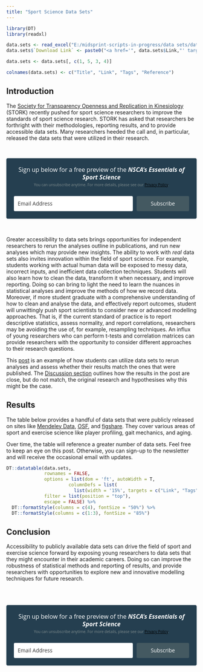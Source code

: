 ---
title: "Sport Science Data Sets"
---

```{r, echo=FALSE}
library(DT)
library(readxl)

data.sets <- read_excel("E:/midsprint-scripts-in-progress/data sets/data set list.xlsx")
data.sets$`Download Link` <- paste0("<a href='", data.sets$Link,"' target='_blank'>", "[Download]","</a>")

data.sets <- data.sets[, c(1, 5, 3, 4)]

colnames(data.sets) <- c("Title", "Link", "Tags", "Reference")

```


## Introduction

The [Society for Transparency Openness and Replication in Kinesiology](https://storkjournals.org/) (STORK) recently pushed for sport science researchers to improve the standards of sport science research.  STORK has asked that researchers be forthright with their methodologies, reporting results, and to provide accessible data sets. Many researchers heeded the call and, in particular, released the data sets that were utilized in their research. 

\
```{=html}
<style type="text/css">
  @import url(https://assets.mlcdn.com/fonts.css?version=1671523);
</style>
<style type="text/css">
  .ml-form-embedSubmitLoad{display:inline-block;width:20px;height:20px}.g-recaptcha{transform:scale(1);-webkit-transform:scale(1);transform-origin:0 0;-webkit-transform-origin:0 0}.sr-only{position:absolute;width:1px;height:1px;padding:0;margin:-1px;overflow:hidden;clip:rect(0,0,0,0);border:0}.ml-form-embedSubmitLoad:after{content:" ";display:block;width:11px;height:11px;margin:1px;border-radius:50%;border:4px solid #fff;border-color:#fff #fff #fff transparent;animation:ml-form-embedSubmitLoad 1.2s linear infinite}@keyframes ml-form-embedSubmitLoad{0%{transform:rotate(0)}100%{transform:rotate(360deg)}}#mlb2-4354930.ml-form-embedContainer{box-sizing:border-box;display:table;margin:0 auto;position:static;width:100%!important}#mlb2-4354930.ml-form-embedContainer button,#mlb2-4354930.ml-form-embedContainer h4,#mlb2-4354930.ml-form-embedContainer p,#mlb2-4354930.ml-form-embedContainer span{text-transform:none!important;letter-spacing:normal!important}#mlb2-4354930.ml-form-embedContainer .ml-form-embedWrapper{background-color:#253f50;border-width:0;border-color:transparent;border-radius:4px;border-style:solid;box-sizing:border-box;display:inline-block!important;margin:0;padding:0;position:relative}#mlb2-4354930.ml-form-embedContainer .ml-form-embedWrapper.embedDefault,#mlb2-4354930.ml-form-embedContainer .ml-form-embedWrapper.embedPopup{width:100%}#mlb2-4354930.ml-form-embedContainer .ml-form-embedWrapper.embedForm{max-width:100%;width:100%}#mlb2-4354930.ml-form-embedContainer .ml-form-align-left{text-align:left}#mlb2-4354930.ml-form-embedContainer .ml-form-align-center{text-align:center}#mlb2-4354930.ml-form-embedContainer .ml-form-align-default{display:table-cell!important;vertical-align:middle!important;text-align:center!important}#mlb2-4354930.ml-form-embedContainer .ml-form-align-right{text-align:right}#mlb2-4354930.ml-form-embedContainer .ml-form-embedWrapper .ml-form-embedHeader img{border-top-left-radius:4px;border-top-right-radius:4px;height:auto;margin:0 auto!important;max-width:100%;width:undefinedpx}#mlb2-4354930.ml-form-embedContainer .ml-form-embedWrapper .ml-form-embedBody,#mlb2-4354930.ml-form-embedContainer .ml-form-embedWrapper .ml-form-successBody{padding:20px 20px 0 20px}#mlb2-4354930.ml-form-embedContainer .ml-form-embedWrapper .ml-form-embedBody.ml-form-embedBodyHorizontal{padding-bottom:0}#mlb2-4354930.ml-form-embedContainer .ml-form-embedWrapper .ml-form-embedBody .ml-form-embedContent,#mlb2-4354930.ml-form-embedContainer .ml-form-embedWrapper .ml-form-successBody .ml-form-successContent{text-align:left;margin:0 0 20px 0}#mlb2-4354930.ml-form-embedContainer .ml-form-embedWrapper .ml-form-embedBody .ml-form-embedContent h4,#mlb2-4354930.ml-form-embedContainer .ml-form-embedWrapper .ml-form-successBody .ml-form-successContent h4{color:#000;font-family:'Open Sans',Arial,Helvetica,sans-serif;font-size:30px;font-weight:400;margin:0 0 10px 0;text-align:left;word-break:break-word}#mlb2-4354930.ml-form-embedContainer .ml-form-embedWrapper .ml-form-embedBody .ml-form-embedContent p,#mlb2-4354930.ml-form-embedContainer .ml-form-embedWrapper .ml-form-successBody .ml-form-successContent p{color:#fff;font-family:'Open Sans',Arial,Helvetica,sans-serif;font-size:14px;font-weight:400;line-height:20px;margin:0 0 10px 0;text-align:left}#mlb2-4354930.ml-form-embedContainer .ml-form-embedWrapper .ml-form-embedBody .ml-form-embedContent ol,#mlb2-4354930.ml-form-embedContainer .ml-form-embedWrapper .ml-form-embedBody .ml-form-embedContent ul,#mlb2-4354930.ml-form-embedContainer .ml-form-embedWrapper .ml-form-successBody .ml-form-successContent ol,#mlb2-4354930.ml-form-embedContainer .ml-form-embedWrapper .ml-form-successBody .ml-form-successContent ul{color:#fff;font-family:'Open Sans',Arial,Helvetica,sans-serif;font-size:14px}#mlb2-4354930.ml-form-embedContainer .ml-form-embedWrapper .ml-form-embedBody .ml-form-embedContent ol ol,#mlb2-4354930.ml-form-embedContainer .ml-form-embedWrapper .ml-form-successBody .ml-form-successContent ol ol{list-style-type:lower-alpha}#mlb2-4354930.ml-form-embedContainer .ml-form-embedWrapper .ml-form-embedBody .ml-form-embedContent ol ol ol,#mlb2-4354930.ml-form-embedContainer .ml-form-embedWrapper .ml-form-successBody .ml-form-successContent ol ol ol{list-style-type:lower-roman}#mlb2-4354930.ml-form-embedContainer .ml-form-embedWrapper .ml-form-embedBody .ml-form-embedContent p a,#mlb2-4354930.ml-form-embedContainer .ml-form-embedWrapper .ml-form-successBody .ml-form-successContent p a{color:#000;text-decoration:underline}#mlb2-4354930.ml-form-embedContainer .ml-form-embedWrapper .ml-block-form .ml-field-group{text-align:left!important}#mlb2-4354930.ml-form-embedContainer .ml-form-embedWrapper .ml-block-form .ml-field-group label{margin-bottom:5px;color:#fff;font-size:13px;font-family:'Open Sans',Arial,Helvetica,sans-serif;font-weight:700;font-style:normal;text-decoration:none;display:inline-block;line-height:19px}#mlb2-4354930.ml-form-embedContainer .ml-form-embedWrapper .ml-form-embedBody .ml-form-embedContent p:last-child,#mlb2-4354930.ml-form-embedContainer .ml-form-embedWrapper .ml-form-successBody .ml-form-successContent p:last-child{margin:0}#mlb2-4354930.ml-form-embedContainer .ml-form-embedWrapper .ml-form-embedBody form{margin:0;width:100%}#mlb2-4354930.ml-form-embedContainer .ml-form-embedWrapper .ml-form-embedBody .ml-form-checkboxRow,#mlb2-4354930.ml-form-embedContainer .ml-form-embedWrapper .ml-form-embedBody .ml-form-formContent{margin:0 0 20px 0;width:100%}#mlb2-4354930.ml-form-embedContainer .ml-form-embedWrapper .ml-form-embedBody .ml-form-checkboxRow{float:left}#mlb2-4354930.ml-form-embedContainer .ml-form-embedWrapper .ml-form-embedBody .ml-form-formContent.horozintalForm{margin:0;padding:0 0 20px 0;width:100%;height:auto;float:left}#mlb2-4354930.ml-form-embedContainer .ml-form-embedWrapper .ml-form-embedBody .ml-form-fieldRow{margin:0 0 10px 0;width:100%}#mlb2-4354930.ml-form-embedContainer .ml-form-embedWrapper .ml-form-embedBody .ml-form-fieldRow.ml-last-item{margin:0}#mlb2-4354930.ml-form-embedContainer .ml-form-embedWrapper .ml-form-embedBody .ml-form-fieldRow.ml-formfieldHorizintal{margin:0}#mlb2-4354930.ml-form-embedContainer .ml-form-embedWrapper .ml-form-embedBody .ml-form-fieldRow input{background-color:#fff!important;color:#333!important;border-color:#ccc;border-radius:3px!important;border-style:solid!important;border-width:0!important;font-family:'Open Sans',Arial,Helvetica,sans-serif;font-size:14px!important;height:auto;line-height:21px!important;margin-bottom:0;margin-top:0;margin-left:0;margin-right:0;padding:10px 10px!important;width:100%!important;box-sizing:border-box!important;max-width:100%!important}#mlb2-4354930.ml-form-embedContainer .ml-form-embedWrapper .ml-form-embedBody .ml-form-fieldRow input::-webkit-input-placeholder,#mlb2-4354930.ml-form-embedContainer .ml-form-embedWrapper .ml-form-embedBody .ml-form-horizontalRow input::-webkit-input-placeholder{color:#333}#mlb2-4354930.ml-form-embedContainer .ml-form-embedWrapper .ml-form-embedBody .ml-form-fieldRow input::-moz-placeholder,#mlb2-4354930.ml-form-embedContainer .ml-form-embedWrapper .ml-form-embedBody .ml-form-horizontalRow input::-moz-placeholder{color:#333}#mlb2-4354930.ml-form-embedContainer .ml-form-embedWrapper .ml-form-embedBody .ml-form-fieldRow input:-ms-input-placeholder,#mlb2-4354930.ml-form-embedContainer .ml-form-embedWrapper .ml-form-embedBody .ml-form-horizontalRow input:-ms-input-placeholder{color:#333}#mlb2-4354930.ml-form-embedContainer .ml-form-embedWrapper .ml-form-embedBody .ml-form-fieldRow input:-moz-placeholder,#mlb2-4354930.ml-form-embedContainer .ml-form-embedWrapper .ml-form-embedBody .ml-form-horizontalRow input:-moz-placeholder{color:#333}#mlb2-4354930.ml-form-embedContainer .ml-form-embedWrapper .ml-form-embedBody .ml-form-fieldRow textarea,#mlb2-4354930.ml-form-embedContainer .ml-form-embedWrapper .ml-form-embedBody .ml-form-horizontalRow textarea{background-color:#fff!important;color:#333!important;border-color:#ccc;border-radius:3px!important;border-style:solid!important;border-width:0!important;font-family:'Open Sans',Arial,Helvetica,sans-serif;font-size:14px!important;height:auto;line-height:21px!important;margin-bottom:0;margin-top:0;padding:10px 10px!important;width:100%!important;box-sizing:border-box!important;max-width:100%!important}#mlb2-4354930.ml-form-embedContainer .ml-form-embedWrapper .ml-form-embedBody .ml-form-checkboxRow .label-description::before,#mlb2-4354930.ml-form-embedContainer .ml-form-embedWrapper .ml-form-embedBody .ml-form-embedPermissions .ml-form-embedPermissionsOptionsCheckbox .label-description::before,#mlb2-4354930.ml-form-embedContainer .ml-form-embedWrapper .ml-form-embedBody .ml-form-fieldRow .custom-checkbox .custom-control-label::before,#mlb2-4354930.ml-form-embedContainer .ml-form-embedWrapper .ml-form-embedBody .ml-form-fieldRow .custom-radio .custom-control-label::before,#mlb2-4354930.ml-form-embedContainer .ml-form-embedWrapper .ml-form-embedBody .ml-form-horizontalRow .custom-checkbox .custom-control-label::before,#mlb2-4354930.ml-form-embedContainer .ml-form-embedWrapper .ml-form-embedBody .ml-form-horizontalRow .custom-radio .custom-control-label::before,#mlb2-4354930.ml-form-embedContainer .ml-form-embedWrapper .ml-form-embedBody .ml-form-interestGroupsRow .ml-form-interestGroupsRowCheckbox .label-description::before{border-color:#ccc!important;background-color:#fff!important}#mlb2-4354930.ml-form-embedContainer .ml-form-embedWrapper .ml-form-embedBody .ml-form-fieldRow input.custom-control-input[type=checkbox]{box-sizing:border-box;padding:0;position:absolute;z-index:-1;opacity:0;margin-top:5px;margin-left:-1.5rem;overflow:visible}#mlb2-4354930.ml-form-embedContainer .ml-form-embedWrapper .ml-form-embedBody .ml-form-checkboxRow .label-description::before,#mlb2-4354930.ml-form-embedContainer .ml-form-embedWrapper .ml-form-embedBody .ml-form-embedPermissions .ml-form-embedPermissionsOptionsCheckbox .label-description::before,#mlb2-4354930.ml-form-embedContainer .ml-form-embedWrapper .ml-form-embedBody .ml-form-fieldRow .custom-checkbox .custom-control-label::before,#mlb2-4354930.ml-form-embedContainer .ml-form-embedWrapper .ml-form-embedBody .ml-form-horizontalRow .custom-checkbox .custom-control-label::before,#mlb2-4354930.ml-form-embedContainer .ml-form-embedWrapper .ml-form-embedBody .ml-form-interestGroupsRow .ml-form-interestGroupsRowCheckbox .label-description::before{border-radius:4px!important}#mlb2-4354930.ml-form-embedContainer .ml-form-embedWrapper .ml-form-embedBody .ml-form-checkboxRow input[type=checkbox]:checked~.label-description::after,#mlb2-4354930.ml-form-embedContainer .ml-form-embedWrapper .ml-form-embedBody .ml-form-embedPermissions .ml-form-embedPermissionsOptionsCheckbox input[type=checkbox]:checked~.label-description::after,#mlb2-4354930.ml-form-embedContainer .ml-form-embedWrapper .ml-form-embedBody .ml-form-fieldRow .custom-checkbox .custom-control-input:checked~.custom-control-label::after,#mlb2-4354930.ml-form-embedContainer .ml-form-embedWrapper .ml-form-embedBody .ml-form-horizontalRow .custom-checkbox .custom-control-input:checked~.custom-control-label::after,#mlb2-4354930.ml-form-embedContainer .ml-form-embedWrapper .ml-form-embedBody .ml-form-interestGroupsRow .ml-form-interestGroupsRowCheckbox input[type=checkbox]:checked~.label-description::after{background-image:url("data:image/svg+xml,%3csvg xmlns='http://www.w3.org/2000/svg' viewBox='0 0 8 8'%3e%3cpath fill='%23fff' d='M6.564.75l-3.59 3.612-1.538-1.55L0 4.26 2.974 7.25 8 2.193z'/%3e%3c/svg%3e")}#mlb2-4354930.ml-form-embedContainer .ml-form-embedWrapper .ml-form-embedBody .ml-form-fieldRow .custom-radio .custom-control-input:checked~.custom-control-label::after{background-image:url("data:image/svg+xml,%3csvg xmlns='http://www.w3.org/2000/svg' viewBox='-4 -4 8 8'%3e%3ccircle r='3' fill='%23fff'/%3e%3c/svg%3e")}#mlb2-4354930.ml-form-embedContainer .ml-form-embedWrapper .ml-form-embedBody .ml-form-checkboxRow input[type=checkbox]:checked~.label-description::before,#mlb2-4354930.ml-form-embedContainer .ml-form-embedWrapper .ml-form-embedBody .ml-form-embedPermissions .ml-form-embedPermissionsOptionsCheckbox input[type=checkbox]:checked~.label-description::before,#mlb2-4354930.ml-form-embedContainer .ml-form-embedWrapper .ml-form-embedBody .ml-form-fieldRow .custom-checkbox .custom-control-input:checked~.custom-control-label::before,#mlb2-4354930.ml-form-embedContainer .ml-form-embedWrapper .ml-form-embedBody .ml-form-fieldRow .custom-radio .custom-control-input:checked~.custom-control-label::before,#mlb2-4354930.ml-form-embedContainer .ml-form-embedWrapper .ml-form-embedBody .ml-form-horizontalRow .custom-checkbox .custom-control-input:checked~.custom-control-label::before,#mlb2-4354930.ml-form-embedContainer .ml-form-embedWrapper .ml-form-embedBody .ml-form-horizontalRow .custom-radio .custom-control-input:checked~.custom-control-label::before,#mlb2-4354930.ml-form-embedContainer .ml-form-embedWrapper .ml-form-embedBody .ml-form-interestGroupsRow .ml-form-interestGroupsRowCheckbox input[type=checkbox]:checked~.label-description::before{border-color:#445961!important;background-color:#445961!important;color:#fff!important}#mlb2-4354930.ml-form-embedContainer .ml-form-embedWrapper .ml-form-embedBody .ml-form-fieldRow .custom-checkbox .custom-control-label::after,#mlb2-4354930.ml-form-embedContainer .ml-form-embedWrapper .ml-form-embedBody .ml-form-fieldRow .custom-checkbox .custom-control-label::before,#mlb2-4354930.ml-form-embedContainer .ml-form-embedWrapper .ml-form-embedBody .ml-form-fieldRow .custom-radio .custom-control-label::after,#mlb2-4354930.ml-form-embedContainer .ml-form-embedWrapper .ml-form-embedBody .ml-form-fieldRow .custom-radio .custom-control-label::before,#mlb2-4354930.ml-form-embedContainer .ml-form-embedWrapper .ml-form-embedBody .ml-form-horizontalRow .custom-checkbox .custom-control-label::after,#mlb2-4354930.ml-form-embedContainer .ml-form-embedWrapper .ml-form-embedBody .ml-form-horizontalRow .custom-checkbox .custom-control-label::before,#mlb2-4354930.ml-form-embedContainer .ml-form-embedWrapper .ml-form-embedBody .ml-form-horizontalRow .custom-radio .custom-control-label::after,#mlb2-4354930.ml-form-embedContainer .ml-form-embedWrapper .ml-form-embedBody .ml-form-horizontalRow .custom-radio .custom-control-label::before{top:2px;box-sizing:border-box}#mlb2-4354930.ml-form-embedContainer .ml-form-embedWrapper .ml-form-embedBody .ml-form-checkboxRow .label-description::after,#mlb2-4354930.ml-form-embedContainer .ml-form-embedWrapper .ml-form-embedBody .ml-form-checkboxRow .label-description::before,#mlb2-4354930.ml-form-embedContainer .ml-form-embedWrapper .ml-form-embedBody .ml-form-embedPermissions .ml-form-embedPermissionsOptionsCheckbox .label-description::after,#mlb2-4354930.ml-form-embedContainer .ml-form-embedWrapper .ml-form-embedBody .ml-form-embedPermissions .ml-form-embedPermissionsOptionsCheckbox .label-description::before{top:0!important;box-sizing:border-box!important}#mlb2-4354930.ml-form-embedContainer .ml-form-embedWrapper .ml-form-embedBody .ml-form-checkboxRow .label-description::after,#mlb2-4354930.ml-form-embedContainer .ml-form-embedWrapper .ml-form-embedBody .ml-form-checkboxRow .label-description::before{top:0!important;box-sizing:border-box!important}#mlb2-4354930.ml-form-embedContainer .ml-form-embedWrapper .ml-form-embedBody .ml-form-interestGroupsRow .ml-form-interestGroupsRowCheckbox .label-description::after{top:0!important;box-sizing:border-box!important;position:absolute;left:-1.5rem;display:block;width:1rem;height:1rem;content:""}#mlb2-4354930.ml-form-embedContainer .ml-form-embedWrapper .ml-form-embedBody .ml-form-interestGroupsRow .ml-form-interestGroupsRowCheckbox .label-description::before{top:0!important;box-sizing:border-box!important}#mlb2-4354930.ml-form-embedContainer .ml-form-embedWrapper .ml-form-embedBody .custom-control-label::before{position:absolute;top:4px;left:-1.5rem;display:block;width:16px;height:16px;pointer-events:none;content:"";background-color:#fff;border:#adb5bd solid 1px;border-radius:50%}#mlb2-4354930.ml-form-embedContainer .ml-form-embedWrapper .ml-form-embedBody .custom-control-label::after{position:absolute;top:2px!important;left:-1.5rem;display:block;width:1rem;height:1rem;content:""}#mlb2-4354930.ml-form-embedContainer .ml-form-embedWrapper .ml-form-embedBody .ml-form-checkboxRow .label-description::before,#mlb2-4354930.ml-form-embedContainer .ml-form-embedWrapper .ml-form-embedBody .ml-form-embedPermissions .ml-form-embedPermissionsOptionsCheckbox .label-description::before,#mlb2-4354930.ml-form-embedContainer .ml-form-embedWrapper .ml-form-embedBody .ml-form-interestGroupsRow .ml-form-interestGroupsRowCheckbox .label-description::before{position:absolute;top:4px;left:-1.5rem;display:block;width:16px;height:16px;pointer-events:none;content:"";background-color:#fff;border:#adb5bd solid 1px;border-radius:50%}#mlb2-4354930.ml-form-embedContainer .ml-form-embedWrapper .ml-form-embedBody .ml-form-embedPermissions .ml-form-embedPermissionsOptionsCheckbox .label-description::after{position:absolute;top:0!important;left:-1.5rem;display:block;width:1rem;height:1rem;content:""}#mlb2-4354930.ml-form-embedContainer .ml-form-embedWrapper .ml-form-embedBody .ml-form-checkboxRow .label-description::after{position:absolute;top:0!important;left:-1.5rem;display:block;width:1rem;height:1rem;content:""}#mlb2-4354930.ml-form-embedContainer .ml-form-embedWrapper .ml-form-embedBody .custom-radio .custom-control-label::after{background:no-repeat 50%/50% 50%}#mlb2-4354930.ml-form-embedContainer .ml-form-embedWrapper .ml-form-embedBody .custom-checkbox .custom-control-label::after,#mlb2-4354930.ml-form-embedContainer .ml-form-embedWrapper .ml-form-embedBody .ml-form-checkboxRow .label-description::after,#mlb2-4354930.ml-form-embedContainer .ml-form-embedWrapper .ml-form-embedBody .ml-form-embedPermissions .ml-form-embedPermissionsOptionsCheckbox .label-description::after,#mlb2-4354930.ml-form-embedContainer .ml-form-embedWrapper .ml-form-embedBody .ml-form-interestGroupsRow .ml-form-interestGroupsRowCheckbox .label-description::after{background:no-repeat 50%/50% 50%}#mlb2-4354930.ml-form-embedContainer .ml-form-embedWrapper .ml-form-embedBody .ml-form-fieldRow .custom-control,#mlb2-4354930.ml-form-embedContainer .ml-form-embedWrapper .ml-form-embedBody .ml-form-horizontalRow .custom-control{position:relative;display:block;min-height:1.5rem;padding-left:1.5rem}#mlb2-4354930.ml-form-embedContainer .ml-form-embedWrapper .ml-form-embedBody .ml-form-fieldRow .custom-checkbox .custom-control-input,#mlb2-4354930.ml-form-embedContainer .ml-form-embedWrapper .ml-form-embedBody .ml-form-fieldRow .custom-radio .custom-control-input,#mlb2-4354930.ml-form-embedContainer .ml-form-embedWrapper .ml-form-embedBody .ml-form-horizontalRow .custom-checkbox .custom-control-input,#mlb2-4354930.ml-form-embedContainer .ml-form-embedWrapper .ml-form-embedBody .ml-form-horizontalRow .custom-radio .custom-control-input{position:absolute;z-index:-1;opacity:0;box-sizing:border-box;padding:0}#mlb2-4354930.ml-form-embedContainer .ml-form-embedWrapper .ml-form-embedBody .ml-form-fieldRow .custom-checkbox .custom-control-label,#mlb2-4354930.ml-form-embedContainer .ml-form-embedWrapper .ml-form-embedBody .ml-form-fieldRow .custom-radio .custom-control-label,#mlb2-4354930.ml-form-embedContainer .ml-form-embedWrapper .ml-form-embedBody .ml-form-horizontalRow .custom-checkbox .custom-control-label,#mlb2-4354930.ml-form-embedContainer .ml-form-embedWrapper .ml-form-embedBody .ml-form-horizontalRow .custom-radio .custom-control-label{color:#000;font-size:12px!important;font-family:'Open Sans',Arial,Helvetica,sans-serif;line-height:22px;margin-bottom:0;position:relative;vertical-align:top;font-style:normal;font-weight:700}#mlb2-4354930.ml-form-embedContainer .ml-form-embedWrapper .ml-form-embedBody .ml-form-fieldRow .custom-select,#mlb2-4354930.ml-form-embedContainer .ml-form-embedWrapper .ml-form-embedBody .ml-form-horizontalRow .custom-select{background-color:#fff!important;color:#333!important;border-color:#ccc;border-radius:3px!important;border-style:solid!important;border-width:0!important;font-family:'Open Sans',Arial,Helvetica,sans-serif;font-size:14px!important;line-height:20px!important;margin-bottom:0;margin-top:0;padding:10px 28px 10px 12px!important;width:100%!important;box-sizing:border-box!important;max-width:100%!important;height:auto;display:inline-block;vertical-align:middle;background:url(https://cdn.mailerlite.com/images/default/dropdown.svg) no-repeat right .75rem center/8px 10px;-webkit-appearance:none;-moz-appearance:none;appearance:none}#mlb2-4354930.ml-form-embedContainer .ml-form-embedWrapper .ml-form-embedBody .ml-form-horizontalRow{height:auto;width:100%;float:left}.ml-form-formContent.horozintalForm .ml-form-horizontalRow .ml-input-horizontal{width:70%;float:left}.ml-form-formContent.horozintalForm .ml-form-horizontalRow .ml-button-horizontal{width:30%;float:left}.ml-form-formContent.horozintalForm .ml-form-horizontalRow .ml-button-horizontal.labelsOn{padding-top:24px}.ml-form-formContent.horozintalForm .ml-form-horizontalRow .horizontal-fields{box-sizing:border-box;float:left;padding-right:10px}#mlb2-4354930.ml-form-embedContainer .ml-form-embedWrapper .ml-form-embedBody .ml-form-horizontalRow input{background-color:#fff;color:#333;border-color:#ccc;border-radius:3px;border-style:solid;border-width:0;font-family:'Open Sans',Arial,Helvetica,sans-serif;font-size:14px;line-height:20px;margin-bottom:0;margin-top:0;padding:10px 10px;width:100%;box-sizing:border-box;overflow-y:initial}#mlb2-4354930.ml-form-embedContainer .ml-form-embedWrapper .ml-form-embedBody .ml-form-horizontalRow button{background-color:#445961!important;border-color:#445961;border-style:solid;border-width:0;border-radius:3px;box-shadow:none;color:#fff!important;cursor:pointer;font-family:'Open Sans',Arial,Helvetica,sans-serif;font-size:14px!important;font-weight:400;line-height:20px;margin:0!important;padding:10px!important;width:100%;height:auto}#mlb2-4354930.ml-form-embedContainer .ml-form-embedWrapper .ml-form-embedBody .ml-form-horizontalRow button:hover{background-color:#ccc!important;border-color:#ccc!important}#mlb2-4354930.ml-form-embedContainer .ml-form-embedWrapper .ml-form-embedBody .ml-form-checkboxRow input[type=checkbox]{box-sizing:border-box;padding:0;position:absolute;z-index:-1;opacity:0;margin-top:5px;margin-left:-1.5rem;overflow:visible}#mlb2-4354930.ml-form-embedContainer .ml-form-embedWrapper .ml-form-embedBody .ml-form-checkboxRow .label-description{color:#000;display:block;font-family:'Open Sans',Arial,Helvetica,sans-serif;font-size:12px;text-align:left;margin-bottom:0;position:relative;vertical-align:top}#mlb2-4354930.ml-form-embedContainer .ml-form-embedWrapper .ml-form-embedBody .ml-form-checkboxRow label{font-weight:400;margin:0;padding:0;position:relative;display:block;min-height:24px;padding-left:24px}#mlb2-4354930.ml-form-embedContainer .ml-form-embedWrapper .ml-form-embedBody .ml-form-checkboxRow label a{color:#000;text-decoration:underline}#mlb2-4354930.ml-form-embedContainer .ml-form-embedWrapper .ml-form-embedBody .ml-form-checkboxRow label p{color:#000!important;font-family:'Open Sans',Arial,Helvetica,sans-serif!important;font-size:12px!important;font-weight:400!important;line-height:18px!important;padding:0!important;margin:0 5px 0 0!important}#mlb2-4354930.ml-form-embedContainer .ml-form-embedWrapper .ml-form-embedBody .ml-form-checkboxRow label p:last-child{margin:0}#mlb2-4354930.ml-form-embedContainer .ml-form-embedWrapper .ml-form-embedBody .ml-form-embedSubmit{margin:0 0 20px 0;float:left;width:100%}#mlb2-4354930.ml-form-embedContainer .ml-form-embedWrapper .ml-form-embedBody .ml-form-embedSubmit button{background-color:#445961!important;border:none!important;border-radius:3px!important;box-shadow:none!important;color:#fff!important;cursor:pointer;font-family:'Open Sans',Arial,Helvetica,sans-serif!important;font-size:14px!important;font-weight:400!important;line-height:21px!important;height:auto;padding:10px!important;width:100%!important;box-sizing:border-box!important}#mlb2-4354930.ml-form-embedContainer .ml-form-embedWrapper .ml-form-embedBody .ml-form-embedSubmit button.loading{display:none}#mlb2-4354930.ml-form-embedContainer .ml-form-embedWrapper .ml-form-embedBody .ml-form-embedSubmit button:hover{background-color:#ccc!important}.ml-subscribe-close{width:30px;height:30px;background:url(https://cdn.mailerlite.com/images/default/modal_close.png) no-repeat;background-size:30px;cursor:pointer;margin-top:-10px;margin-right:-10px;position:absolute;top:0;right:0}.ml-error input,.ml-error select,.ml-error textarea{border-color:red!important}.ml-error .custom-checkbox-radio-list{border:1px solid red!important;border-radius:4px;padding:10px}.ml-error .label-description,.ml-error .label-description p,.ml-error .label-description p a,.ml-error label:first-child{color:red!important}#mlb2-4354930.ml-form-embedContainer .ml-form-embedWrapper .ml-form-embedBody .ml-form-checkboxRow.ml-error .label-description p,#mlb2-4354930.ml-form-embedContainer .ml-form-embedWrapper .ml-form-embedBody .ml-form-checkboxRow.ml-error .label-description p:first-letter{color:red!important}@media only screen and (max-width:400px){.ml-form-embedWrapper.embedDefault,.ml-form-embedWrapper.embedPopup{width:100%!important}.ml-form-formContent.horozintalForm{float:left!important}.ml-form-formContent.horozintalForm .ml-form-horizontalRow{height:auto!important;width:100%!important;float:left!important}.ml-form-formContent.horozintalForm .ml-form-horizontalRow .ml-input-horizontal{width:100%!important}.ml-form-formContent.horozintalForm .ml-form-horizontalRow .ml-input-horizontal>div{padding-right:0!important;padding-bottom:10px}.ml-form-formContent.horozintalForm .ml-button-horizontal{width:100%!important}.ml-form-formContent.horozintalForm .ml-button-horizontal.labelsOn{padding-top:0!important}}
</style>
<style type="text/css">
  .ml-mobileButton-horizontal{display:none}#mlb2-4354930 .ml-mobileButton-horizontal button{background-color:#445961!important;border-color:#445961!important;border-style:solid!important;border-width:0!important;border-radius:3px!important;box-shadow:none!important;color:#fff!important;cursor:pointer;font-family:'Open Sans',Arial,Helvetica,sans-serif!important;font-size:14px!important;font-weight:400!important;line-height:20px!important;padding:10px!important;width:100%!important}@media only screen and (max-width:400px){#mlb2-4354930.ml-form-embedContainer .ml-form-embedWrapper .ml-form-embedBody .ml-form-formContent.horozintalForm{padding:0 0 10px 0!important}.ml-hide-horizontal{display:none!important}.ml-form-formContent.horozintalForm .ml-button-horizontal{display:none!important}.ml-mobileButton-horizontal{display:inline-block!important;margin-bottom:20px;width:100%}.ml-form-formContent.horozintalForm .ml-form-horizontalRow .ml-input-horizontal>div{padding-bottom:0!important}}
</style>
<style type="text/css">
  @media only screen and (max-width:400px){.ml-form-formContent.horozintalForm .ml-form-horizontalRow .horizontal-fields{margin-bottom:10px!important;width:100%!important}}
</style>
<div id="mlb2-4354930" class="ml-form-embedContainer ml-subscribe-form ml-subscribe-form-4354930">
  <div class="ml-form-align-center">
    <div class="ml-form-embedWrapper embedForm">
      <div class="ml-form-embedBody ml-form-embedBodyHorizontal row-form">
        <div class="ml-form-embedContent" style="">
          <p style="text-align:center"><span style="font-size:16px">Sign up below for a free preview of the&nbsp;<strong><em>NSCA's </em></strong><em><strong>Essentials of Sport Science<span style="color:#fff"><br></span></strong></em></span><span style="font-size:14px"><span style="color:#fff"></span></span><span style="font-size:14px"></span><span style="color:#7f8c8d"><span style="font-size:10px">You can unsubscribe anytime. For more details, please see our <a href="https://midsprint.io/privacy-policy" target="_blank">Privacy Policy</a>.</span></span></p>
        </div>
        <form class="ml-block-form" action="https://static.mailerlite.com/webforms/submit/k2t3t3" data-code="k2t3t3" method="post" target="_blank">
          <div class="ml-form-formContent horozintalForm">
            <div class="ml-form-horizontalRow">
              <div class="ml-input-horizontal">
                <div style="width:100%" class="horizontal-fields">
                  <div class="ml-field-group ml-field-email ml-validate-email ml-validate-required">
                    <input type="email" class="form-control" data-inputmask="" name="fields[email]" placeholder="Email Address" autocomplete="email">
                  </div>
                </div>
              </div>
              <div class="ml-button-horizontal primary">
                <button type="submit" class="primary">Subscribe</button>
                <button disabled="disabled" style="display:none" type="button" class="loading"> <div class="ml-form-embedSubmitLoad"></div> <span class="sr-only">Loading...</span> </button>
              </div>
            </div>
          </div>
          <input type="hidden" name="ml-submit" value="1">
          <div class="ml-mobileButton-horizontal">
            <button type="submit" class="primary">Subscribe</button>
            <button disabled="disabled" style="display:none" type="button" class="loading"> <div class="ml-form-embedSubmitLoad"></div> <span class="sr-only">Loading...</span> </button>
          </div>
          <input type="hidden" name="anticsrf" value="true">
        </form>
      </div>
      <div class="ml-form-successBody row-success" style="display:none">
        <div class="ml-form-successContent">
          <p style="text-align:center">You should receive an&nbsp;email shortly with a link to preview <strong><em>NSCA's Essentials of Sport Science</em></strong></p>
        </div>
      </div>
    </div>
  </div>
</div>
<script>
  function ml_webform_success_4354930(){var r=ml_jQuery||jQuery;r(".ml-subscribe-form-4354930 .row-success").show(),r(".ml-subscribe-form-4354930 .row-form").hide()}
</script>
<img src="https://track.mailerlite.com/webforms/o/4354930/k2t3t3?v1671820019" width="1" height="1" style="max-width:1px;max-height:1px;visibility:hidden;padding:0;margin:0;display:block" alt="." border="0">
<script src="https://static.mailerlite.com/js/w/webforms.min.js?v7316d10e2931a97c7b0f5c7e7e7be3ea" type="text/javascript"></script>
```
\

Greater accessibility to data sets brings opportunities for independent researchers to rerun the analyses outline in publications, and run new analyses which may provide new insights. The ability to work with *real* data sets also invites innovation within the field of sport science. For example, students working with actual human data will be exposed to messy data, incorrect inputs, and inefficient data collection techniques. Students will also learn how to clean the data, transform it when necessary, and improve reporting. Doing so can bring to light the need to learn the nuances in statistical analyses and improve the methods of how we record data. Moreover, if more student graduate with a comprehensive understanding of how to clean and analyse the data, and effectively report outcomes, student will unwittingly push sport scientists to consider new or advanced modelling approaches. That is, if the current standard of practice is to report descriptive statistics, assess normality, and report correlations, researchers may be avoiding the use of, for example, resampling techniques. An influx of young researchers who can perform t-tests and correlation matrices can provide researchers with the opportunity to consider different approaches to their research questions. 

This [post](https://midsprint.io/blog/asym-vs-performance.html) is an example of how students can utilize data sets to rerun analyses and assess whether their results match the ones that were published. The [Discussion section](https://midsprint.io/blog/asym-vs-performance.html#discussion) outlines how the results in the post are close, but do not match, the original research and hypothesises why this might be the case. 

## Results

The table below provides a handful of data sets that were publicly released on sites like [Mendeley Data](https://data.mendeley.com/), [OSF](https://osf.io/), and [figshare](https://figshare.com/). They cover various areas of sport and exercise science like player profiling, gait mechanics, and aging. 

Over time, the table will reference a greater number of data sets. Feel free to keep an eye on this post. Otherwise, you can sign-up to the newsletter and will receive the occasional email with updates. 

```{r, echo = FALSE}
DT::datatable(data.sets, 
              rownames = FALSE,
              options = list(dom = 'ft', autoWidth = T,
                       columnDefs = list(
                         list(width = '15%', targets = c("Link", "Tags", "Reference")))),
              filter = list(position = "top"),
              escape = FALSE) %>% 
  DT::formatStyle(columns = c(4), fontSize = "50%") %>%
  DT::formatStyle(columns = c(1:3), fontSize = "85%")
```


## Conclusion

Accessibility to publicly available data sets can drive the field of sport and exercise science forward by exposing young researchers to data sets that they might encounter in their academic careers. Doing so can improve the robustness of statistical methods and reporting of results, and provide researchers with opportunities to explore new and innovative modelling techniques for future research. 

\
\
```{=html}
<style type="text/css">
  @import url(https://assets.mlcdn.com/fonts.css?version=1671523);
</style>
<style type="text/css">
  .ml-form-embedSubmitLoad{display:inline-block;width:20px;height:20px}.g-recaptcha{transform:scale(1);-webkit-transform:scale(1);transform-origin:0 0;-webkit-transform-origin:0 0}.sr-only{position:absolute;width:1px;height:1px;padding:0;margin:-1px;overflow:hidden;clip:rect(0,0,0,0);border:0}.ml-form-embedSubmitLoad:after{content:" ";display:block;width:11px;height:11px;margin:1px;border-radius:50%;border:4px solid #fff;border-color:#fff #fff #fff transparent;animation:ml-form-embedSubmitLoad 1.2s linear infinite}@keyframes ml-form-embedSubmitLoad{0%{transform:rotate(0)}100%{transform:rotate(360deg)}}#mlb2-4354930.ml-form-embedContainer{box-sizing:border-box;display:table;margin:0 auto;position:static;width:100%!important}#mlb2-4354930.ml-form-embedContainer button,#mlb2-4354930.ml-form-embedContainer h4,#mlb2-4354930.ml-form-embedContainer p,#mlb2-4354930.ml-form-embedContainer span{text-transform:none!important;letter-spacing:normal!important}#mlb2-4354930.ml-form-embedContainer .ml-form-embedWrapper{background-color:#253f50;border-width:0;border-color:transparent;border-radius:4px;border-style:solid;box-sizing:border-box;display:inline-block!important;margin:0;padding:0;position:relative}#mlb2-4354930.ml-form-embedContainer .ml-form-embedWrapper.embedDefault,#mlb2-4354930.ml-form-embedContainer .ml-form-embedWrapper.embedPopup{width:100%}#mlb2-4354930.ml-form-embedContainer .ml-form-embedWrapper.embedForm{max-width:100%;width:100%}#mlb2-4354930.ml-form-embedContainer .ml-form-align-left{text-align:left}#mlb2-4354930.ml-form-embedContainer .ml-form-align-center{text-align:center}#mlb2-4354930.ml-form-embedContainer .ml-form-align-default{display:table-cell!important;vertical-align:middle!important;text-align:center!important}#mlb2-4354930.ml-form-embedContainer .ml-form-align-right{text-align:right}#mlb2-4354930.ml-form-embedContainer .ml-form-embedWrapper .ml-form-embedHeader img{border-top-left-radius:4px;border-top-right-radius:4px;height:auto;margin:0 auto!important;max-width:100%;width:undefinedpx}#mlb2-4354930.ml-form-embedContainer .ml-form-embedWrapper .ml-form-embedBody,#mlb2-4354930.ml-form-embedContainer .ml-form-embedWrapper .ml-form-successBody{padding:20px 20px 0 20px}#mlb2-4354930.ml-form-embedContainer .ml-form-embedWrapper .ml-form-embedBody.ml-form-embedBodyHorizontal{padding-bottom:0}#mlb2-4354930.ml-form-embedContainer .ml-form-embedWrapper .ml-form-embedBody .ml-form-embedContent,#mlb2-4354930.ml-form-embedContainer .ml-form-embedWrapper .ml-form-successBody .ml-form-successContent{text-align:left;margin:0 0 20px 0}#mlb2-4354930.ml-form-embedContainer .ml-form-embedWrapper .ml-form-embedBody .ml-form-embedContent h4,#mlb2-4354930.ml-form-embedContainer .ml-form-embedWrapper .ml-form-successBody .ml-form-successContent h4{color:#000;font-family:'Open Sans',Arial,Helvetica,sans-serif;font-size:30px;font-weight:400;margin:0 0 10px 0;text-align:left;word-break:break-word}#mlb2-4354930.ml-form-embedContainer .ml-form-embedWrapper .ml-form-embedBody .ml-form-embedContent p,#mlb2-4354930.ml-form-embedContainer .ml-form-embedWrapper .ml-form-successBody .ml-form-successContent p{color:#fff;font-family:'Open Sans',Arial,Helvetica,sans-serif;font-size:14px;font-weight:400;line-height:20px;margin:0 0 10px 0;text-align:left}#mlb2-4354930.ml-form-embedContainer .ml-form-embedWrapper .ml-form-embedBody .ml-form-embedContent ol,#mlb2-4354930.ml-form-embedContainer .ml-form-embedWrapper .ml-form-embedBody .ml-form-embedContent ul,#mlb2-4354930.ml-form-embedContainer .ml-form-embedWrapper .ml-form-successBody .ml-form-successContent ol,#mlb2-4354930.ml-form-embedContainer .ml-form-embedWrapper .ml-form-successBody .ml-form-successContent ul{color:#fff;font-family:'Open Sans',Arial,Helvetica,sans-serif;font-size:14px}#mlb2-4354930.ml-form-embedContainer .ml-form-embedWrapper .ml-form-embedBody .ml-form-embedContent ol ol,#mlb2-4354930.ml-form-embedContainer .ml-form-embedWrapper .ml-form-successBody .ml-form-successContent ol ol{list-style-type:lower-alpha}#mlb2-4354930.ml-form-embedContainer .ml-form-embedWrapper .ml-form-embedBody .ml-form-embedContent ol ol ol,#mlb2-4354930.ml-form-embedContainer .ml-form-embedWrapper .ml-form-successBody .ml-form-successContent ol ol ol{list-style-type:lower-roman}#mlb2-4354930.ml-form-embedContainer .ml-form-embedWrapper .ml-form-embedBody .ml-form-embedContent p a,#mlb2-4354930.ml-form-embedContainer .ml-form-embedWrapper .ml-form-successBody .ml-form-successContent p a{color:#000;text-decoration:underline}#mlb2-4354930.ml-form-embedContainer .ml-form-embedWrapper .ml-block-form .ml-field-group{text-align:left!important}#mlb2-4354930.ml-form-embedContainer .ml-form-embedWrapper .ml-block-form .ml-field-group label{margin-bottom:5px;color:#fff;font-size:13px;font-family:'Open Sans',Arial,Helvetica,sans-serif;font-weight:700;font-style:normal;text-decoration:none;display:inline-block;line-height:19px}#mlb2-4354930.ml-form-embedContainer .ml-form-embedWrapper .ml-form-embedBody .ml-form-embedContent p:last-child,#mlb2-4354930.ml-form-embedContainer .ml-form-embedWrapper .ml-form-successBody .ml-form-successContent p:last-child{margin:0}#mlb2-4354930.ml-form-embedContainer .ml-form-embedWrapper .ml-form-embedBody form{margin:0;width:100%}#mlb2-4354930.ml-form-embedContainer .ml-form-embedWrapper .ml-form-embedBody .ml-form-checkboxRow,#mlb2-4354930.ml-form-embedContainer .ml-form-embedWrapper .ml-form-embedBody .ml-form-formContent{margin:0 0 20px 0;width:100%}#mlb2-4354930.ml-form-embedContainer .ml-form-embedWrapper .ml-form-embedBody .ml-form-checkboxRow{float:left}#mlb2-4354930.ml-form-embedContainer .ml-form-embedWrapper .ml-form-embedBody .ml-form-formContent.horozintalForm{margin:0;padding:0 0 20px 0;width:100%;height:auto;float:left}#mlb2-4354930.ml-form-embedContainer .ml-form-embedWrapper .ml-form-embedBody .ml-form-fieldRow{margin:0 0 10px 0;width:100%}#mlb2-4354930.ml-form-embedContainer .ml-form-embedWrapper .ml-form-embedBody .ml-form-fieldRow.ml-last-item{margin:0}#mlb2-4354930.ml-form-embedContainer .ml-form-embedWrapper .ml-form-embedBody .ml-form-fieldRow.ml-formfieldHorizintal{margin:0}#mlb2-4354930.ml-form-embedContainer .ml-form-embedWrapper .ml-form-embedBody .ml-form-fieldRow input{background-color:#fff!important;color:#333!important;border-color:#ccc;border-radius:3px!important;border-style:solid!important;border-width:0!important;font-family:'Open Sans',Arial,Helvetica,sans-serif;font-size:14px!important;height:auto;line-height:21px!important;margin-bottom:0;margin-top:0;margin-left:0;margin-right:0;padding:10px 10px!important;width:100%!important;box-sizing:border-box!important;max-width:100%!important}#mlb2-4354930.ml-form-embedContainer .ml-form-embedWrapper .ml-form-embedBody .ml-form-fieldRow input::-webkit-input-placeholder,#mlb2-4354930.ml-form-embedContainer .ml-form-embedWrapper .ml-form-embedBody .ml-form-horizontalRow input::-webkit-input-placeholder{color:#333}#mlb2-4354930.ml-form-embedContainer .ml-form-embedWrapper .ml-form-embedBody .ml-form-fieldRow input::-moz-placeholder,#mlb2-4354930.ml-form-embedContainer .ml-form-embedWrapper .ml-form-embedBody .ml-form-horizontalRow input::-moz-placeholder{color:#333}#mlb2-4354930.ml-form-embedContainer .ml-form-embedWrapper .ml-form-embedBody .ml-form-fieldRow input:-ms-input-placeholder,#mlb2-4354930.ml-form-embedContainer .ml-form-embedWrapper .ml-form-embedBody .ml-form-horizontalRow input:-ms-input-placeholder{color:#333}#mlb2-4354930.ml-form-embedContainer .ml-form-embedWrapper .ml-form-embedBody .ml-form-fieldRow input:-moz-placeholder,#mlb2-4354930.ml-form-embedContainer .ml-form-embedWrapper .ml-form-embedBody .ml-form-horizontalRow input:-moz-placeholder{color:#333}#mlb2-4354930.ml-form-embedContainer .ml-form-embedWrapper .ml-form-embedBody .ml-form-fieldRow textarea,#mlb2-4354930.ml-form-embedContainer .ml-form-embedWrapper .ml-form-embedBody .ml-form-horizontalRow textarea{background-color:#fff!important;color:#333!important;border-color:#ccc;border-radius:3px!important;border-style:solid!important;border-width:0!important;font-family:'Open Sans',Arial,Helvetica,sans-serif;font-size:14px!important;height:auto;line-height:21px!important;margin-bottom:0;margin-top:0;padding:10px 10px!important;width:100%!important;box-sizing:border-box!important;max-width:100%!important}#mlb2-4354930.ml-form-embedContainer .ml-form-embedWrapper .ml-form-embedBody .ml-form-checkboxRow .label-description::before,#mlb2-4354930.ml-form-embedContainer .ml-form-embedWrapper .ml-form-embedBody .ml-form-embedPermissions .ml-form-embedPermissionsOptionsCheckbox .label-description::before,#mlb2-4354930.ml-form-embedContainer .ml-form-embedWrapper .ml-form-embedBody .ml-form-fieldRow .custom-checkbox .custom-control-label::before,#mlb2-4354930.ml-form-embedContainer .ml-form-embedWrapper .ml-form-embedBody .ml-form-fieldRow .custom-radio .custom-control-label::before,#mlb2-4354930.ml-form-embedContainer .ml-form-embedWrapper .ml-form-embedBody .ml-form-horizontalRow .custom-checkbox .custom-control-label::before,#mlb2-4354930.ml-form-embedContainer .ml-form-embedWrapper .ml-form-embedBody .ml-form-horizontalRow .custom-radio .custom-control-label::before,#mlb2-4354930.ml-form-embedContainer .ml-form-embedWrapper .ml-form-embedBody .ml-form-interestGroupsRow .ml-form-interestGroupsRowCheckbox .label-description::before{border-color:#ccc!important;background-color:#fff!important}#mlb2-4354930.ml-form-embedContainer .ml-form-embedWrapper .ml-form-embedBody .ml-form-fieldRow input.custom-control-input[type=checkbox]{box-sizing:border-box;padding:0;position:absolute;z-index:-1;opacity:0;margin-top:5px;margin-left:-1.5rem;overflow:visible}#mlb2-4354930.ml-form-embedContainer .ml-form-embedWrapper .ml-form-embedBody .ml-form-checkboxRow .label-description::before,#mlb2-4354930.ml-form-embedContainer .ml-form-embedWrapper .ml-form-embedBody .ml-form-embedPermissions .ml-form-embedPermissionsOptionsCheckbox .label-description::before,#mlb2-4354930.ml-form-embedContainer .ml-form-embedWrapper .ml-form-embedBody .ml-form-fieldRow .custom-checkbox .custom-control-label::before,#mlb2-4354930.ml-form-embedContainer .ml-form-embedWrapper .ml-form-embedBody .ml-form-horizontalRow .custom-checkbox .custom-control-label::before,#mlb2-4354930.ml-form-embedContainer .ml-form-embedWrapper .ml-form-embedBody .ml-form-interestGroupsRow .ml-form-interestGroupsRowCheckbox .label-description::before{border-radius:4px!important}#mlb2-4354930.ml-form-embedContainer .ml-form-embedWrapper .ml-form-embedBody .ml-form-checkboxRow input[type=checkbox]:checked~.label-description::after,#mlb2-4354930.ml-form-embedContainer .ml-form-embedWrapper .ml-form-embedBody .ml-form-embedPermissions .ml-form-embedPermissionsOptionsCheckbox input[type=checkbox]:checked~.label-description::after,#mlb2-4354930.ml-form-embedContainer .ml-form-embedWrapper .ml-form-embedBody .ml-form-fieldRow .custom-checkbox .custom-control-input:checked~.custom-control-label::after,#mlb2-4354930.ml-form-embedContainer .ml-form-embedWrapper .ml-form-embedBody .ml-form-horizontalRow .custom-checkbox .custom-control-input:checked~.custom-control-label::after,#mlb2-4354930.ml-form-embedContainer .ml-form-embedWrapper .ml-form-embedBody .ml-form-interestGroupsRow .ml-form-interestGroupsRowCheckbox input[type=checkbox]:checked~.label-description::after{background-image:url("data:image/svg+xml,%3csvg xmlns='http://www.w3.org/2000/svg' viewBox='0 0 8 8'%3e%3cpath fill='%23fff' d='M6.564.75l-3.59 3.612-1.538-1.55L0 4.26 2.974 7.25 8 2.193z'/%3e%3c/svg%3e")}#mlb2-4354930.ml-form-embedContainer .ml-form-embedWrapper .ml-form-embedBody .ml-form-fieldRow .custom-radio .custom-control-input:checked~.custom-control-label::after{background-image:url("data:image/svg+xml,%3csvg xmlns='http://www.w3.org/2000/svg' viewBox='-4 -4 8 8'%3e%3ccircle r='3' fill='%23fff'/%3e%3c/svg%3e")}#mlb2-4354930.ml-form-embedContainer .ml-form-embedWrapper .ml-form-embedBody .ml-form-checkboxRow input[type=checkbox]:checked~.label-description::before,#mlb2-4354930.ml-form-embedContainer .ml-form-embedWrapper .ml-form-embedBody .ml-form-embedPermissions .ml-form-embedPermissionsOptionsCheckbox input[type=checkbox]:checked~.label-description::before,#mlb2-4354930.ml-form-embedContainer .ml-form-embedWrapper .ml-form-embedBody .ml-form-fieldRow .custom-checkbox .custom-control-input:checked~.custom-control-label::before,#mlb2-4354930.ml-form-embedContainer .ml-form-embedWrapper .ml-form-embedBody .ml-form-fieldRow .custom-radio .custom-control-input:checked~.custom-control-label::before,#mlb2-4354930.ml-form-embedContainer .ml-form-embedWrapper .ml-form-embedBody .ml-form-horizontalRow .custom-checkbox .custom-control-input:checked~.custom-control-label::before,#mlb2-4354930.ml-form-embedContainer .ml-form-embedWrapper .ml-form-embedBody .ml-form-horizontalRow .custom-radio .custom-control-input:checked~.custom-control-label::before,#mlb2-4354930.ml-form-embedContainer .ml-form-embedWrapper .ml-form-embedBody .ml-form-interestGroupsRow .ml-form-interestGroupsRowCheckbox input[type=checkbox]:checked~.label-description::before{border-color:#445961!important;background-color:#445961!important;color:#fff!important}#mlb2-4354930.ml-form-embedContainer .ml-form-embedWrapper .ml-form-embedBody .ml-form-fieldRow .custom-checkbox .custom-control-label::after,#mlb2-4354930.ml-form-embedContainer .ml-form-embedWrapper .ml-form-embedBody .ml-form-fieldRow .custom-checkbox .custom-control-label::before,#mlb2-4354930.ml-form-embedContainer .ml-form-embedWrapper .ml-form-embedBody .ml-form-fieldRow .custom-radio .custom-control-label::after,#mlb2-4354930.ml-form-embedContainer .ml-form-embedWrapper .ml-form-embedBody .ml-form-fieldRow .custom-radio .custom-control-label::before,#mlb2-4354930.ml-form-embedContainer .ml-form-embedWrapper .ml-form-embedBody .ml-form-horizontalRow .custom-checkbox .custom-control-label::after,#mlb2-4354930.ml-form-embedContainer .ml-form-embedWrapper .ml-form-embedBody .ml-form-horizontalRow .custom-checkbox .custom-control-label::before,#mlb2-4354930.ml-form-embedContainer .ml-form-embedWrapper .ml-form-embedBody .ml-form-horizontalRow .custom-radio .custom-control-label::after,#mlb2-4354930.ml-form-embedContainer .ml-form-embedWrapper .ml-form-embedBody .ml-form-horizontalRow .custom-radio .custom-control-label::before{top:2px;box-sizing:border-box}#mlb2-4354930.ml-form-embedContainer .ml-form-embedWrapper .ml-form-embedBody .ml-form-checkboxRow .label-description::after,#mlb2-4354930.ml-form-embedContainer .ml-form-embedWrapper .ml-form-embedBody .ml-form-checkboxRow .label-description::before,#mlb2-4354930.ml-form-embedContainer .ml-form-embedWrapper .ml-form-embedBody .ml-form-embedPermissions .ml-form-embedPermissionsOptionsCheckbox .label-description::after,#mlb2-4354930.ml-form-embedContainer .ml-form-embedWrapper .ml-form-embedBody .ml-form-embedPermissions .ml-form-embedPermissionsOptionsCheckbox .label-description::before{top:0!important;box-sizing:border-box!important}#mlb2-4354930.ml-form-embedContainer .ml-form-embedWrapper .ml-form-embedBody .ml-form-checkboxRow .label-description::after,#mlb2-4354930.ml-form-embedContainer .ml-form-embedWrapper .ml-form-embedBody .ml-form-checkboxRow .label-description::before{top:0!important;box-sizing:border-box!important}#mlb2-4354930.ml-form-embedContainer .ml-form-embedWrapper .ml-form-embedBody .ml-form-interestGroupsRow .ml-form-interestGroupsRowCheckbox .label-description::after{top:0!important;box-sizing:border-box!important;position:absolute;left:-1.5rem;display:block;width:1rem;height:1rem;content:""}#mlb2-4354930.ml-form-embedContainer .ml-form-embedWrapper .ml-form-embedBody .ml-form-interestGroupsRow .ml-form-interestGroupsRowCheckbox .label-description::before{top:0!important;box-sizing:border-box!important}#mlb2-4354930.ml-form-embedContainer .ml-form-embedWrapper .ml-form-embedBody .custom-control-label::before{position:absolute;top:4px;left:-1.5rem;display:block;width:16px;height:16px;pointer-events:none;content:"";background-color:#fff;border:#adb5bd solid 1px;border-radius:50%}#mlb2-4354930.ml-form-embedContainer .ml-form-embedWrapper .ml-form-embedBody .custom-control-label::after{position:absolute;top:2px!important;left:-1.5rem;display:block;width:1rem;height:1rem;content:""}#mlb2-4354930.ml-form-embedContainer .ml-form-embedWrapper .ml-form-embedBody .ml-form-checkboxRow .label-description::before,#mlb2-4354930.ml-form-embedContainer .ml-form-embedWrapper .ml-form-embedBody .ml-form-embedPermissions .ml-form-embedPermissionsOptionsCheckbox .label-description::before,#mlb2-4354930.ml-form-embedContainer .ml-form-embedWrapper .ml-form-embedBody .ml-form-interestGroupsRow .ml-form-interestGroupsRowCheckbox .label-description::before{position:absolute;top:4px;left:-1.5rem;display:block;width:16px;height:16px;pointer-events:none;content:"";background-color:#fff;border:#adb5bd solid 1px;border-radius:50%}#mlb2-4354930.ml-form-embedContainer .ml-form-embedWrapper .ml-form-embedBody .ml-form-embedPermissions .ml-form-embedPermissionsOptionsCheckbox .label-description::after{position:absolute;top:0!important;left:-1.5rem;display:block;width:1rem;height:1rem;content:""}#mlb2-4354930.ml-form-embedContainer .ml-form-embedWrapper .ml-form-embedBody .ml-form-checkboxRow .label-description::after{position:absolute;top:0!important;left:-1.5rem;display:block;width:1rem;height:1rem;content:""}#mlb2-4354930.ml-form-embedContainer .ml-form-embedWrapper .ml-form-embedBody .custom-radio .custom-control-label::after{background:no-repeat 50%/50% 50%}#mlb2-4354930.ml-form-embedContainer .ml-form-embedWrapper .ml-form-embedBody .custom-checkbox .custom-control-label::after,#mlb2-4354930.ml-form-embedContainer .ml-form-embedWrapper .ml-form-embedBody .ml-form-checkboxRow .label-description::after,#mlb2-4354930.ml-form-embedContainer .ml-form-embedWrapper .ml-form-embedBody .ml-form-embedPermissions .ml-form-embedPermissionsOptionsCheckbox .label-description::after,#mlb2-4354930.ml-form-embedContainer .ml-form-embedWrapper .ml-form-embedBody .ml-form-interestGroupsRow .ml-form-interestGroupsRowCheckbox .label-description::after{background:no-repeat 50%/50% 50%}#mlb2-4354930.ml-form-embedContainer .ml-form-embedWrapper .ml-form-embedBody .ml-form-fieldRow .custom-control,#mlb2-4354930.ml-form-embedContainer .ml-form-embedWrapper .ml-form-embedBody .ml-form-horizontalRow .custom-control{position:relative;display:block;min-height:1.5rem;padding-left:1.5rem}#mlb2-4354930.ml-form-embedContainer .ml-form-embedWrapper .ml-form-embedBody .ml-form-fieldRow .custom-checkbox .custom-control-input,#mlb2-4354930.ml-form-embedContainer .ml-form-embedWrapper .ml-form-embedBody .ml-form-fieldRow .custom-radio .custom-control-input,#mlb2-4354930.ml-form-embedContainer .ml-form-embedWrapper .ml-form-embedBody .ml-form-horizontalRow .custom-checkbox .custom-control-input,#mlb2-4354930.ml-form-embedContainer .ml-form-embedWrapper .ml-form-embedBody .ml-form-horizontalRow .custom-radio .custom-control-input{position:absolute;z-index:-1;opacity:0;box-sizing:border-box;padding:0}#mlb2-4354930.ml-form-embedContainer .ml-form-embedWrapper .ml-form-embedBody .ml-form-fieldRow .custom-checkbox .custom-control-label,#mlb2-4354930.ml-form-embedContainer .ml-form-embedWrapper .ml-form-embedBody .ml-form-fieldRow .custom-radio .custom-control-label,#mlb2-4354930.ml-form-embedContainer .ml-form-embedWrapper .ml-form-embedBody .ml-form-horizontalRow .custom-checkbox .custom-control-label,#mlb2-4354930.ml-form-embedContainer .ml-form-embedWrapper .ml-form-embedBody .ml-form-horizontalRow .custom-radio .custom-control-label{color:#000;font-size:12px!important;font-family:'Open Sans',Arial,Helvetica,sans-serif;line-height:22px;margin-bottom:0;position:relative;vertical-align:top;font-style:normal;font-weight:700}#mlb2-4354930.ml-form-embedContainer .ml-form-embedWrapper .ml-form-embedBody .ml-form-fieldRow .custom-select,#mlb2-4354930.ml-form-embedContainer .ml-form-embedWrapper .ml-form-embedBody .ml-form-horizontalRow .custom-select{background-color:#fff!important;color:#333!important;border-color:#ccc;border-radius:3px!important;border-style:solid!important;border-width:0!important;font-family:'Open Sans',Arial,Helvetica,sans-serif;font-size:14px!important;line-height:20px!important;margin-bottom:0;margin-top:0;padding:10px 28px 10px 12px!important;width:100%!important;box-sizing:border-box!important;max-width:100%!important;height:auto;display:inline-block;vertical-align:middle;background:url(https://cdn.mailerlite.com/images/default/dropdown.svg) no-repeat right .75rem center/8px 10px;-webkit-appearance:none;-moz-appearance:none;appearance:none}#mlb2-4354930.ml-form-embedContainer .ml-form-embedWrapper .ml-form-embedBody .ml-form-horizontalRow{height:auto;width:100%;float:left}.ml-form-formContent.horozintalForm .ml-form-horizontalRow .ml-input-horizontal{width:70%;float:left}.ml-form-formContent.horozintalForm .ml-form-horizontalRow .ml-button-horizontal{width:30%;float:left}.ml-form-formContent.horozintalForm .ml-form-horizontalRow .ml-button-horizontal.labelsOn{padding-top:24px}.ml-form-formContent.horozintalForm .ml-form-horizontalRow .horizontal-fields{box-sizing:border-box;float:left;padding-right:10px}#mlb2-4354930.ml-form-embedContainer .ml-form-embedWrapper .ml-form-embedBody .ml-form-horizontalRow input{background-color:#fff;color:#333;border-color:#ccc;border-radius:3px;border-style:solid;border-width:0;font-family:'Open Sans',Arial,Helvetica,sans-serif;font-size:14px;line-height:20px;margin-bottom:0;margin-top:0;padding:10px 10px;width:100%;box-sizing:border-box;overflow-y:initial}#mlb2-4354930.ml-form-embedContainer .ml-form-embedWrapper .ml-form-embedBody .ml-form-horizontalRow button{background-color:#445961!important;border-color:#445961;border-style:solid;border-width:0;border-radius:3px;box-shadow:none;color:#fff!important;cursor:pointer;font-family:'Open Sans',Arial,Helvetica,sans-serif;font-size:14px!important;font-weight:400;line-height:20px;margin:0!important;padding:10px!important;width:100%;height:auto}#mlb2-4354930.ml-form-embedContainer .ml-form-embedWrapper .ml-form-embedBody .ml-form-horizontalRow button:hover{background-color:#ccc!important;border-color:#ccc!important}#mlb2-4354930.ml-form-embedContainer .ml-form-embedWrapper .ml-form-embedBody .ml-form-checkboxRow input[type=checkbox]{box-sizing:border-box;padding:0;position:absolute;z-index:-1;opacity:0;margin-top:5px;margin-left:-1.5rem;overflow:visible}#mlb2-4354930.ml-form-embedContainer .ml-form-embedWrapper .ml-form-embedBody .ml-form-checkboxRow .label-description{color:#000;display:block;font-family:'Open Sans',Arial,Helvetica,sans-serif;font-size:12px;text-align:left;margin-bottom:0;position:relative;vertical-align:top}#mlb2-4354930.ml-form-embedContainer .ml-form-embedWrapper .ml-form-embedBody .ml-form-checkboxRow label{font-weight:400;margin:0;padding:0;position:relative;display:block;min-height:24px;padding-left:24px}#mlb2-4354930.ml-form-embedContainer .ml-form-embedWrapper .ml-form-embedBody .ml-form-checkboxRow label a{color:#000;text-decoration:underline}#mlb2-4354930.ml-form-embedContainer .ml-form-embedWrapper .ml-form-embedBody .ml-form-checkboxRow label p{color:#000!important;font-family:'Open Sans',Arial,Helvetica,sans-serif!important;font-size:12px!important;font-weight:400!important;line-height:18px!important;padding:0!important;margin:0 5px 0 0!important}#mlb2-4354930.ml-form-embedContainer .ml-form-embedWrapper .ml-form-embedBody .ml-form-checkboxRow label p:last-child{margin:0}#mlb2-4354930.ml-form-embedContainer .ml-form-embedWrapper .ml-form-embedBody .ml-form-embedSubmit{margin:0 0 20px 0;float:left;width:100%}#mlb2-4354930.ml-form-embedContainer .ml-form-embedWrapper .ml-form-embedBody .ml-form-embedSubmit button{background-color:#445961!important;border:none!important;border-radius:3px!important;box-shadow:none!important;color:#fff!important;cursor:pointer;font-family:'Open Sans',Arial,Helvetica,sans-serif!important;font-size:14px!important;font-weight:400!important;line-height:21px!important;height:auto;padding:10px!important;width:100%!important;box-sizing:border-box!important}#mlb2-4354930.ml-form-embedContainer .ml-form-embedWrapper .ml-form-embedBody .ml-form-embedSubmit button.loading{display:none}#mlb2-4354930.ml-form-embedContainer .ml-form-embedWrapper .ml-form-embedBody .ml-form-embedSubmit button:hover{background-color:#ccc!important}.ml-subscribe-close{width:30px;height:30px;background:url(https://cdn.mailerlite.com/images/default/modal_close.png) no-repeat;background-size:30px;cursor:pointer;margin-top:-10px;margin-right:-10px;position:absolute;top:0;right:0}.ml-error input,.ml-error select,.ml-error textarea{border-color:red!important}.ml-error .custom-checkbox-radio-list{border:1px solid red!important;border-radius:4px;padding:10px}.ml-error .label-description,.ml-error .label-description p,.ml-error .label-description p a,.ml-error label:first-child{color:red!important}#mlb2-4354930.ml-form-embedContainer .ml-form-embedWrapper .ml-form-embedBody .ml-form-checkboxRow.ml-error .label-description p,#mlb2-4354930.ml-form-embedContainer .ml-form-embedWrapper .ml-form-embedBody .ml-form-checkboxRow.ml-error .label-description p:first-letter{color:red!important}@media only screen and (max-width:400px){.ml-form-embedWrapper.embedDefault,.ml-form-embedWrapper.embedPopup{width:100%!important}.ml-form-formContent.horozintalForm{float:left!important}.ml-form-formContent.horozintalForm .ml-form-horizontalRow{height:auto!important;width:100%!important;float:left!important}.ml-form-formContent.horozintalForm .ml-form-horizontalRow .ml-input-horizontal{width:100%!important}.ml-form-formContent.horozintalForm .ml-form-horizontalRow .ml-input-horizontal>div{padding-right:0!important;padding-bottom:10px}.ml-form-formContent.horozintalForm .ml-button-horizontal{width:100%!important}.ml-form-formContent.horozintalForm .ml-button-horizontal.labelsOn{padding-top:0!important}}
</style>
<style type="text/css">
  .ml-mobileButton-horizontal{display:none}#mlb2-4354930 .ml-mobileButton-horizontal button{background-color:#445961!important;border-color:#445961!important;border-style:solid!important;border-width:0!important;border-radius:3px!important;box-shadow:none!important;color:#fff!important;cursor:pointer;font-family:'Open Sans',Arial,Helvetica,sans-serif!important;font-size:14px!important;font-weight:400!important;line-height:20px!important;padding:10px!important;width:100%!important}@media only screen and (max-width:400px){#mlb2-4354930.ml-form-embedContainer .ml-form-embedWrapper .ml-form-embedBody .ml-form-formContent.horozintalForm{padding:0 0 10px 0!important}.ml-hide-horizontal{display:none!important}.ml-form-formContent.horozintalForm .ml-button-horizontal{display:none!important}.ml-mobileButton-horizontal{display:inline-block!important;margin-bottom:20px;width:100%}.ml-form-formContent.horozintalForm .ml-form-horizontalRow .ml-input-horizontal>div{padding-bottom:0!important}}
</style>
<style type="text/css">
  @media only screen and (max-width:400px){.ml-form-formContent.horozintalForm .ml-form-horizontalRow .horizontal-fields{margin-bottom:10px!important;width:100%!important}}
</style>
<div id="mlb2-4354930" class="ml-form-embedContainer ml-subscribe-form ml-subscribe-form-4354930">
  <div class="ml-form-align-center">
    <div class="ml-form-embedWrapper embedForm">
      <div class="ml-form-embedBody ml-form-embedBodyHorizontal row-form">
        <div class="ml-form-embedContent" style="">
          <p style="text-align:center"><span style="font-size:16px">Sign up below for a free preview of the&nbsp;<strong><em>NSCA's </em></strong><em><strong>Essentials of Sport Science<span style="color:#fff"><br></span></strong></em></span><span style="font-size:14px"><span style="color:#fff"></span></span><span style="font-size:14px"></span><span style="color:#7f8c8d"><span style="font-size:10px">You can unsubscribe anytime. For more details, please see our <a href="https://midsprint.io/privacy-policy" target="_blank">Privacy Policy</a>.</span></span></p>
        </div>
        <form class="ml-block-form" action="https://static.mailerlite.com/webforms/submit/k2t3t3" data-code="k2t3t3" method="post" target="_blank">
          <div class="ml-form-formContent horozintalForm">
            <div class="ml-form-horizontalRow">
              <div class="ml-input-horizontal">
                <div style="width:100%" class="horizontal-fields">
                  <div class="ml-field-group ml-field-email ml-validate-email ml-validate-required">
                    <input type="email" class="form-control" data-inputmask="" name="fields[email]" placeholder="Email Address" autocomplete="email">
                  </div>
                </div>
              </div>
              <div class="ml-button-horizontal primary">
                <button type="submit" class="primary">Subscribe</button>
                <button disabled="disabled" style="display:none" type="button" class="loading"> <div class="ml-form-embedSubmitLoad"></div> <span class="sr-only">Loading...</span> </button>
              </div>
            </div>
          </div>
          <input type="hidden" name="ml-submit" value="1">
          <div class="ml-mobileButton-horizontal">
            <button type="submit" class="primary">Subscribe</button>
            <button disabled="disabled" style="display:none" type="button" class="loading"> <div class="ml-form-embedSubmitLoad"></div> <span class="sr-only">Loading...</span> </button>
          </div>
          <input type="hidden" name="anticsrf" value="true">
        </form>
      </div>
      <div class="ml-form-successBody row-success" style="display:none">
        <div class="ml-form-successContent">
          <p style="text-align:center">You should receive an&nbsp;email shortly with a link to preview <strong><em>NSCA's Essentials of Sport Science</em></strong></p>
        </div>
      </div>
    </div>
  </div>
</div>
<script>
  function ml_webform_success_4354930(){var r=ml_jQuery||jQuery;r(".ml-subscribe-form-4354930 .row-success").show(),r(".ml-subscribe-form-4354930 .row-form").hide()}
</script>
<img src="https://track.mailerlite.com/webforms/o/4354930/k2t3t3?v1671820019" width="1" height="1" style="max-width:1px;max-height:1px;visibility:hidden;padding:0;margin:0;display:block" alt="." border="0">
<script src="https://static.mailerlite.com/js/w/webforms.min.js?v7316d10e2931a97c7b0f5c7e7e7be3ea" type="text/javascript"></script>
```
\
